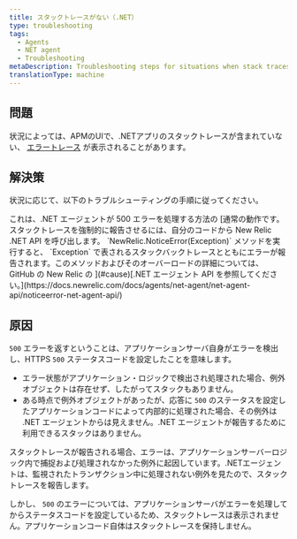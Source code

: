 ```yaml
---
title: スタックトレースがない（.NET）
type: troubleshooting
tags:
  - Agents
  - NET agent
  - Troubleshooting
metaDescription: Troubleshooting steps for situations when stack traces are missing for error traces with your New Relic .NET app.
translationType: machine
---
```


## 問題

状況によっては、APMのUIで、.NETアプリのスタックトレースが含まれていない、 [エラートレース](/docs/apm/applications-menu/error-analytics/error-analytics-manage-error-traces) が表示されることがあります。

## 解決策

状況に応じて、以下のトラブルシューティングの手順に従ってください。

<CollapserGroup>
  <Collapser
    id="500-errors"
    title="500エラーのスタックトレースがない"
  >
    これは、.NET エージェントが 500 エラーを処理する方法の [通常の動作です。スタックトレースを強制的に報告させるには、自分のコードから New Relic .NET API を呼び出します。 `NewRelic.NoticeError(Exception)` メソッドを実行すると、 `Exception` で表されるスタックバックトレースとともにエラーが報告されます。このメソッドおよびそのオーバーロードの詳細については、GitHub の New Relic の ](#cause)[.NET エージェント API を参照してください。](https://docs.newrelic.com/docs/agents/net-agent/net-agent-api/noticeerror-net-agent-api/)
  </Collapser>
</CollapserGroup>

## 原因

`500` エラーを返すということは、アプリケーションサーバ自身がエラーを検出し、HTTPS `500` ステータスコードを設定したことを意味します。

* エラー状態がアプリケーション・ロジックで検出され処理された場合、例外オブジェクトは存在せず、したがってスタックもありません。
* ある時点で例外オブジェクトがあったが、応答に `500` のステータスを設定したアプリケーションコードによって内部的に処理された場合、その例外は .NET エージェントからは見えません。.NET エージェントが報告するために利用できるスタックはありません。

スタックトレースが報告される場合、エラーは、アプリケーションサーバーロジック内で捕捉および処理されなかった例外に起因しています。.NETエージェントは、監視されたトランザクション中に処理されない例外を見たので、スタックトレースを報告します。

しかし、 `500` のエラーについては、アプリケーションサーバがエラーを処理してからステータスコードを設定しているため、スタックトレースは表示されません。アプリケーションコード自体はスタックトレースを保持しません。
